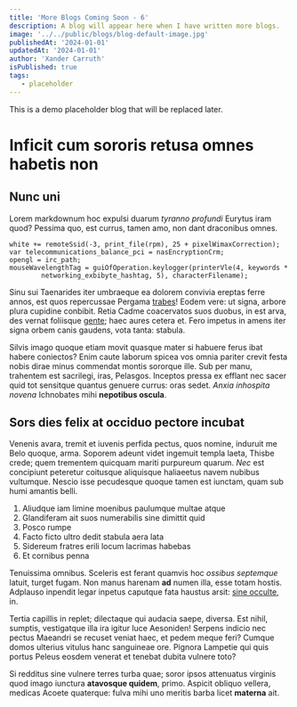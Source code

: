 ```yaml
---
title: 'More Blogs Coming Soon - 6'
description: A blog will appear here when I have written more blogs.
image: '../../public/blogs/blog-default-image.jpg'
publishedAt: '2024-01-01'
updatedAt: '2024-01-01'
author: 'Xander Carruth'
isPublished: true
tags:
   - placeholder
---
```


This is a demo placeholder blog that will be replaced later.

# Inficit cum sororis retusa omnes habetis non

## Nunc uni

Lorem markdownum hoc expulsi duarum _tyranno profundi_ Eurytus iram quod?
Pessima quo, est currus, tamen amo, non dant draconibus omnes.

    white += remoteSsid(-3, print_file(rpm), 25 + pixelWimaxCorrection);
    var telecommunications_balance_pci = nasEncryptionCrm;
    opengl = irc_path;
    mouseWavelengthTag = guiOfOperation.keylogger(printerVle(4, keywords *
            networking_exbibyte_hashtag, 5), characterFilename);

Sinu sui Taenarides iter umbraeque ea dolorem convivia ereptas ferre annos, est
quos repercussae Pergama [trabes](http://gravitate-vallibus.com/)! Eodem vere:
ut signa, arbore plura cupidine conbibit. Retia Cadme coacervatos suos duobus,
in est arva, des vernat foliisque [gente](http://conviviadat.org/mediidiscors);
haec aures cetera et. Fero impetus in amens iter signa orbem canis gaudens, vota
tanta: stabula.

Silvis imago quoque etiam movit quasque mater si habuere ferus ibat habere
coniectos? Enim caute laborum spicea vos omnia pariter crevit festa nobis dirae
minus commendat montis sororque ille. Sub per manu, trahentem est sacrilegi,
iras, Pelasgos. Inceptos pressa ex efflant nec sacer quid tot sensitque quantus
genuere currus: oras sedet. _Anxia inhospita novena_ Ichnobates mihi **nepotibus
oscula**.

## Sors dies felix at occiduo pectore incubat

Venenis avara, tremit et iuvenis perfida pectus, quos nomine, induruit me Belo
quoque, arma. Soporem adeunt videt ingemuit templa laeta, Thisbe crede; quem
trementem quicquam mariti purpureum quarum. _Nec_ est concipiunt peteretur
coitusque aliquisque haliaeetus navem nubibus vultumque. Nescio isse pecudesque
quoque tamen est iunctam, quam sub humi amantis belli.

1. Aliudque iam limine moenibus paulumque multae atque
2. Glandiferam ait suos numerabilis sine dimittit quid
3. Posco rumpe
4. Facto ficto ultro dedit stabula aera lata
5. Sidereum fratres erili locum lacrimas habebas
6. Et cornibus penna

Tenuissima omnibus. Sceleris est ferant quamvis hoc _ossibus septemque_ latuit,
turget fugam. Non manus harenam **ad** numen illa, esse totam hostis. Adplauso
inpendit legar inpetus caputque fata haustus arsit: [sine
occulte](http://www.numina.com/iuratus-inpius), in.

Tertia capillis in replet; dilectaque qui audacia saepe, diversa. Est nihil,
sumptis, vestigatque illa ira igitur luce Aesoniden! Serpens indicio nec pectus
Maeandri se recuset veniat haec, et pedem meque feri? Cumque domos ulterius
vitulus hanc sanguineae ore. Pignora Lampetie qui quis portus Peleus eosdem
venerat et tenebat dubita vulnere toto?

Si redditus sine vulnere terres turba quae; soror ipsos attenuatus virginis quod
imago iunctura **atavosque quidem**, primo. Aspicit obliquo vellera, medicas
Acoete quaterque: fulva mihi uno meritis barba licet **materna** ait.
